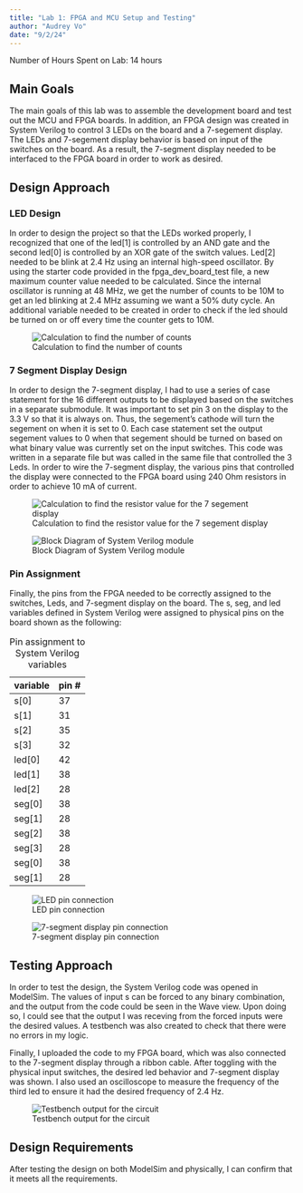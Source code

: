 ```yaml
---
title: "Lab 1: FPGA and MCU Setup and Testing"
author: "Audrey Vo"
date: "9/2/24"
---
```

Number of Hours Spent on Lab: 14 hours

## Main Goals
The main goals of this lab was to assemble the development board and test out the MCU and FPGA boards. In addition, an FPGA design was created in System Verilog to control 3 LEDs on the board and a 7-segement display. The LEDs and 7-segement display behavior is based on input of the switches on the board. As a result, the 7-segment display needed to be interfaced to the FPGA board in order to work as desired. 

## Design Approach

### LED Design
In order to design the project so that the LEDs worked properly, I recognized that one of the led[1] is controlled by an AND gate and the second led[0] is controlled by an XOR gate of the switch values. Led[2] needed to be blink at 2.4 Hz using an internal high-speed oscillator. By using the starter code provided in the fpga_dev_board_test file, a new maximum counter value needed to be calculated. Since the internal oscillator is running at 48 MHz, we get the number of counts to be 10M to get an led blinking at 2.4 MHz assuming we want a 50% duty cycle. An additional variable needed to be created in order to check if the led should be turned on or off every time the counter gets to 10M. 

![Calculation to find the number of counts](images/counts.jpg)

### 7 Segment Display Design
In order to design the 7-segment display, I had to use a series of case statement for the 16 different outputs to be displayed based on the switches in a separate submodule. It was important to set pin 3 on the display to the 3.3 V so that it is always on. Thus, the segement's cathode will turn the segement on when it is set to 0. Each case statement set the output segement values to 0 when that segement should be turned on based on what binary value was currently set on the input switches. This code was written in a separate file but was called in the same file that controlled the 3 Leds. In order to wire the 7-segment display, the various pins that controlled the display were connected to the FPGA board using 240 Ohm resistors in order to achieve 10 mA of current. 

![Calculation to find the resistor value for the 7 segement display](images/resistor.jpg)


![Block Diagram of System Verilog module](images/design.jpg)

### Pin Assignment
Finally, the pins from the FPGA needed to be correctly assigned to the switches, Leds, and 7-segment display on the board. The s, seg, and led variables defined in System Verilog were assigned to physical pins on the board shown as the following:

| variable| pin # |
|---------|:------|
| s[0]    |   37  |   
| s[1]    |   31  |  
| s[2]    |   35  |
| s[3]    |   32  |  
| led[0]  |   42  |   
| led[1]  |   38  |  
| led[2]  |   28  | 
| seg[0]  |   38  |  
| seg[1]  |   28  |
| seg[2]  |   38  |  
| seg[3]  |   28  |
| seg[0]  |   38  |  
| seg[1]  |   28  |

: Pin assignment to System Verilog variables

![LED pin connection](images/led.jpg)


![7-segment display pin connection](images/sevenSegment.jpg)

## Testing Approach
In order to test the design, the System Verilog code was opened in ModelSim. The values of input s can be forced to any binary combination, and the output from the code could be seen in the Wave view. Upon doing so, I could see that the output I was receving from the forced inputs were the desired values. A testbench was also created to check that there were no errors in my logic.

Finally, I uploaded the code to my FPGA board, which was also connected to the 7-segment display through a ribbon cable. After toggling with the physical input switches, the desired led behavior and 7-segment display was shown. I also used an oscilloscope to measure the frequency of the third led to ensure it had the desired frequency of 2.4 Hz. 

![Testbench output for the circuit](images/testbench.png)


## Design Requirements
After testing the design on both ModelSim and physically, I can confirm that it meets all the requirements.




